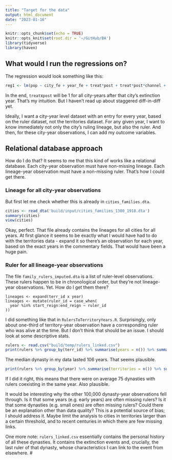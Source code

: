 ```yaml
---
title: "Target for the data"
output: html_document
date: "2023-01-16"
---
```


```r
knitr::opts_chunk$set(echo = TRUE)
knitr::opts_knit$set(root.dir = '~/GitHub/BA')
library(tidyverse)
library(haven)
```

## What would I run the regressions on?

The regression would look something like this:

```r
reg1 <- lm(pop ~ city_fe + year_fe + treat*post + treat*post*channel + controls)
```

In the end, `treat`x`post` will be 1 for all city-years after that city's extinction year. That's my intuition. But I haven't read up about staggered diff-in-diff yet.


Ideally, I want a city-year level dataset with an entry for every year, based on the ruler dataset, not the territories dataset. For any given year, I want to know immediately not only the city's ruling lineage, but also the ruler. And then, for these city-year observations, I can add my outcome variables.

## Relational database approach

How do I do that? It seems to me that this kind of works like a relational database.
Each city-year observation must have non-missing lineage. Each lineage-year observation must have a non-missing ruler. That's how I could get there.

### Lineage for all city-year observations

But first let me check whether this is already in `cities_families.dta`.

```r
cities <- read_dta('build/input/cities_families_1300_1918.dta')
summary(cities)
view(cities)
```

Okay, perfect. That file already contains the lineages for all cities for all years. At first glance it seems to be exactly what I would have had to do with the territories data - expand it so there's an observation for each year, based on the exact years in the commentary fields. That would have been a huge pain.

### Ruler for all lineage-year observations

The file `family_rulers_imputed.dta` is a list of ruler-level observations. These rulers happen to be in chronological order, but they're not lineage-year observations. Yet. How do I get them there?

```text
lineages <- expand(terr_id x year)
lineages <- mutate(ruler_id = case_when(
  year %in% start_reign:end_reign ~ ruler_id
))
```

I did something like that in `RulersToTerritoryYears.R`. Surprisingly, only about one-third of territory-year observation have a corresponding ruler who was alive at the time. But I don't think that should be an issue. I should look at some descriptive stats.

```r
rulers <- read.csv("build/temp/rulers_linked.csv")
print(rulers %>% group_by(terr_id) %>% summarise(years = n()) %>% summary())

```
The median dynasty in my data lasted 106 years. That seems plausible. 

```r
print(rulers %>% group_by(year) %>% summarise(territories = n()) %>% summary())
```
If I did it right, this means that there were on average 75 dynasties with rulers coexisting in the same year. Also plausible.

It would be interesting why the other 100,000 dynasty-year observations fell through.
Is it that some years (e.g. early years) are often missing rulers?
Is it that some dynasties (e.g. small ones) are often missing rulers?
Could there be an explanation other than data quality?
This is a potential source of bias; I should address it. Maybe limit the analysis to cities in territories larger than a certain threshold, and to recent centuries in which there are few missing links.

One more note: `rulers_linked.csv` essentially contains the personal history of all these dynasties. It contains the extinction events and, crucially, the last ruler of that dynasty, whose characteristics I can link to the event from elsewhere.
# 


